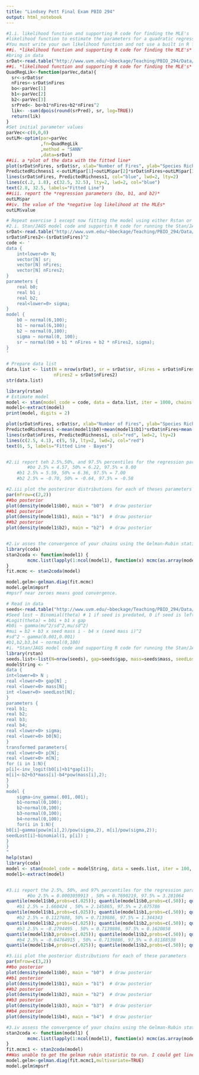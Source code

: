 ```yaml
---
title: "Lindsey Pett Final Exam PBIO 294"
output: html_notebook
---
```




```r
#1.i. likelihood function and supporting R code for finding the MLE's
#likelihood function to estimate the parameters for a quadratic regression models given in Beckage and Stout 2000 but assuming a Poisson likelihood with a log link function.
#You must write your own likelihood function and not use a built in R function or package, e.g, lm, glm, etc.
##i. *likelihood function and supporting R code for finding the MLE's*
#bring in data
srDat<-read.table("http://www.uvm.edu/~bbeckage/Teaching/PBIO_294/Data/idh.csv",sep=',',header=TRUE)
##i. *likelihood function and supporting R code for finding the MLE's*
QuadRegLik<-function(parVec,data){
  sr<-srDat$sr
  nFires<-srDat$nFires
  bo<-parVec[1]
  b1<-parVec[2]
  b2<-parVec[3]
  srPred<- bo+b1*nFires+b2*nFires^2
  lik<- -sum(dpois(round(srPred), sr, log=TRUE))
  return(lik)
}
#Set initial parameter values
parVec<-c(0,0,0)
outLM<-optim(par=parVec
             ,fn=QuadRegLik
             ,method = "SANN"
             ,data=srDat)
##ii. a *plot of the data with the fitted line*
plot(srDat$nFires, srDat$sr, xlab="Number of Fires", ylab="Species Richness")
PredictedRichness1 <-outLM$par[1]+outLM$par[2]*srDat$nFires+outLM$par[3]*srDat$nFires^2
lines(srDat$nFires, PredictedRichness1, col="blue", lwd=2, lty=2)
lines(c(.2, 1.8), c(32.5, 32.5), lty=2, lwd=2, col="blue")
text(2.8, 32.5, labels="Fitted Line")
##iii. report the *regression parameters (bo, b1, and b2)*
outLM$par
##iv. the value of the *negative log likelihood at the MLEs*
outLM$value
```

```r
# Repeat exercise 1 except now fitting the model using either Rstan or Tjags.
#2.i. Stan/JAGS model code and supportin R code for running the Stan/JAGS model
srDat<-read.table("http://www.uvm.edu/~bbeckage/Teaching/PBIO_294/Data/idh.csv",sep=',',header=TRUE)
srDat$nFires2<-(srDat$nFires)^2
code <- '
data {
    int<lower=0> N;                  
    vector[N] sr;              
    vector[N] nFires;              
    vector[N] nFires2;            
}
parameters {
    real b0;                 
    real b1 ;                 
    real b2;                  
    real<lower=0> sigma;      
}
model {
    b0 ~ normal(6,100);          
    b1 ~ normal(6,100);      
    b2 ~ normal(0,100);    
    sigma ~ normal(0, 100);    
    sr ~ normal(b0 + b1 * nFires + b2 * nFires2, sigma);
}
'

# Prepare data list
data.list <- list(N = nrow(srDat), sr = srDat$sr, nFires = srDat$nFires,
                  nFires2 = srDat$nFires2)
str(data.list)

library(rstan)
# Estimate model
model <- stan(model_code = code, data = data.list, iter = 1000, chains = 5)
model1<-extract(model)
print(model, digits = 2)

plot(srDat$nFires, srDat$sr, xlab="Number of Fires", ylab="Species Richness")
PredictedRichness1 <-mean(model1$b0)+mean(model1$b1)*srDat$nFires+mean(model1$b2)*srDat$nFires2
lines(srDat$nFires, PredictedRichness1, col="red", lwd=2, lty=2)
lines(c(2.5, 4.1), c(5, 5), lty=2, lwd=2, col="red")
text(6, 5, labels="Fitted Line - Bayes")


#2.ii report teh 2.5%,50%, and 97.5% percentiles for the regression parameters (b0,b1, and b2)
		#bo 2.5% = 4.57, 50% = 6.22, 97.5% = 8.00
    #b1 2.5% = 5.59, 50% = 6.36, 97.5% = 7.00
    #b2 2.5% = -0.70, 50% = -0.64, 97.5% = -0.58

#2.iii plot the posteriror distributions for each of theses parameters
par(mfrow=c(2,2))
##bo posterior
plot(density(model1$b0), main = "b0")  # draw posterior
##b1 posterior
plot(density(model1$b1), main = "b1")  # draw posterior
##b2 posterior
plot(density(model1$b2), main = "b2")  # draw posterior


#2.iv asses the convergence of your chains using the Gelman-Rubin statistic.
library(coda)
stan2coda <- function(model1) {
        mcmc.list(lapply(1:ncol(model1), function(x) mcmc(as.array(model1)[,x,])))
}
fit.mcmc <- stan2coda(model)

model.gelm<-gelman.diag(fit.mcmc)
model.gelm$mpsrf
#mpsrf near zeroes means good convergence. 
```

```r
# Read in data
seeds<-read.table("http://www.uvm.edu/~bbeckage/Teaching/PBIO_294/Data/seeds.csv",sep=',',header=TRUE)
#Seed lost ~ Binomial(theta) # 1 if seed is predated, 0 if seed is left alone
#Logit(theta) = b0i + b1 x gap 
#b0i ~ gamma(mu^2/sd^2,mu/sd^2) 
#mui = b2 + b3 x seed mass i - b4 x (seed mass i)^2 
#sd^2 ~ gamma(0.001,0.001)
#b1,b2,b3,b4 ~ normal(0,100)
#i. *Stan/JAGS model code and supporting R code for running the Stan/JAGS model*,
library(rstan)
seeds.list<-list(N=nrow(seeds), gap=seeds$gap, mass=seeds$mass, seedLost=seeds$seedLost)
modelString <- "
data {
int<lower=0> N ; 
real <lower=0> gap[N] ; 
real <lower=0> mass[N]; 
int <lower=0> seedLost[N]; 
}
parameters {
real b1;  
real b2; 
real b3;
real b4;
real <lower=0> sigma;
real <lower=0> b0[N];
}
transformed parameters{
real <lower=0> p[N]; 
real <lower=0> m[N]; 
for (i in 1:N){
p[i]<-inv_logit(b0[i]+b1*gap[i]);
m[i]<-b2+b3*mass[i]-b4*pow(mass[i],2);
}
}
model {
	sigma~inv_gamma(.001,.001);
	b1~normal(0,100);
	b2~normal(0,100);
	b3~normal(0,100);
	b4~normal(0,100);
	for(i in 1:N){
b0[i]~gamma(pow(m[i],2)/pow(sigma,2), m[i]/pow(sigma,2));
seedLost[i]~binomial(1, p[i]) ;
}
}
" 
help(stan)
library(coda)
model <- stan(model_code = modelString, data = seeds.list, iter = 100, chains = 2, control=list(adapt_delta=0.9))
model1<-extract(model)


#3.ii report the 2.5%, 50%, and 97% percentiles for the regression parameters (b0, b1, b2, b3, b4)
		#bo 2.5% = 0.0003059913 , 50% = 0.7690219, 97.5% = 3.281064
quantile(model1$b0,probs=c(.025)); quantile(model1$b0,probs=c(.50)); quantile(model1$b0,probs=c(.97))
    #b1 2.5% = 1.660424 , 50% = 2.145865, 97.5% = 2.675786
quantile(model1$b1,probs=c(.025)); quantile(model1$b1,probs=c(.50)); quantile(model1$b1,probs=c(.97))
    #b2 2.5% = 0.1127688, 50% = 0.7139886, 97.5% = 1.344343
quantile(model1$b2,probs=c(.025)); quantile(model1$b2,probs=c(.50)); quantile(model1$b2,probs=c(.97))
    #b3 2.5% = -0.2794495 , 50% = 0.7139886, 97.5% = 0.1620858
quantile(model1$b3,probs=c(.025)); quantile(model1$b2,probs=c(.50)); quantile(model1$b3,probs=c(.97))
    #b4 2.5% = -0.04764915 , 50% = 0.7139886, 97.5% = 0.01188538
quantile(model1$b4,probs=c(.025)); quantile(model1$b2,probs=c(.50)); quantile(model1$b4,probs=c(.97))

#3.iii plot the posterior distributions for each of these parameters
par(mfrow=c(3,2))
##bo posterior
plot(density(model1$b0), main = "b0")  # draw posterior
##b1 posterior
plot(density(model1$b1), main = "b1")  # draw posterior
##b2 posterior
plot(density(model1$b2), main = "b2")  # draw posterior
##b3 posterior
plot(density(model1$b3), main = "b3")  # draw posterior
##b4 posterior
plot(density(model1$b4), main = "b4")  # draw posterior

#3.iv assess the convergence of your chains using the Gelman-Rubin statistic
stan2coda <- function(model1) {
        mcmc.list(lapply(1:ncol(model1), function(x) mcmc(as.array(model1)[,x,])))
}
fit.mcmc1 <- stan2coda(model)
##Was unable to get the gelman rubin statistic to run. I could get line 200 to run if multivarite = false but then the next line would not work and get the error null.  Worked on this part for a solid day and just could not crack the code
model.gelm<-gelman.diag(fit.mcmc1,multivariate=TRUE)
model.gelm$mpsrf



```

